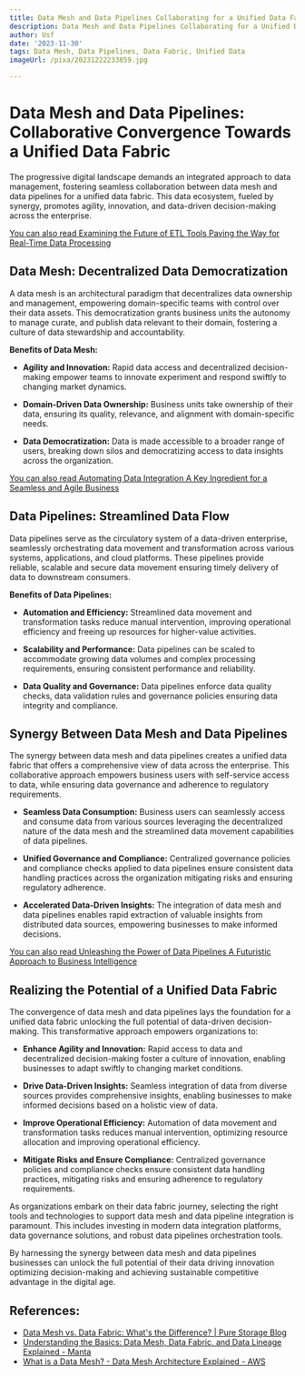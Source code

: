 ```yaml
---
title: Data Mesh and Data Pipelines Collaborating for a Unified Data Fabric
description: Data Mesh and Data Pipelines Collaborating for a Unified Data Fabric
author: Usf
date: '2023-11-30'
tags: Data Mesh, Data Pipelines, Data Fabric, Unified Data
imageUrl: /pixa/20231222233859.jpg

---
```

# Data Mesh and  Data Pipelines: Collaborative Convergence Towards a Unified Data Fabric

The progressive  digital landscape demands an integrated approach to data management, fostering seamless collaboration between data mesh and data pipelines for  a  unified data fabric. This data ecosystem, fueled by synergy, promotes agility, innovation, and data-driven decision-making  across the enterprise.

[You can also read  Examining the Future of  ETL Tools Paving the Way for Real-Time  Data Processing](Examining%20the%20Future%20of%20ETL%20Tools%20Paving%20the%20Way%20for%20Real-Time%20Data%20Processing)


## Data Mesh: Decentralized Data Democratization

A data mesh is an architectural paradigm that decentralizes data ownership and  management, empowering domain-specific teams with control over their data  assets. This democratization  grants business units the autonomy  to manage curate, and publish data relevant to their domain,  fostering  a culture of data stewardship and  accountability.

**Benefits of Data Mesh:**

- **Agility and Innovation:** Rapid data access and decentralized decision-making empower  teams to innovate experiment and respond swiftly to changing market dynamics.

- **Domain-Driven Data  Ownership:** Business units take ownership of their data, ensuring its quality,  relevance, and  alignment with domain-specific needs.

- **Data Democratization:**  Data is made accessible to a broader range of users, breaking down silos and democratizing access to data insights  across the organization.

[You can  also read Automating Data Integration A Key Ingredient for a Seamless and Agile Business](Automating%20Data%20Integration%20A%20Key%20Ingredient%20for%20a%20Seamless%20and%20Agile%20Business)


## Data Pipelines: Streamlined Data  Flow

Data pipelines serve as the circulatory system of a data-driven enterprise, seamlessly orchestrating data movement and transformation across various systems, applications, and cloud platforms. These pipelines provide reliable, scalable and secure data movement ensuring timely delivery of data to downstream consumers.

**Benefits  of Data Pipelines:**

-  **Automation and Efficiency:** Streamlined data movement and transformation tasks reduce manual intervention, improving  operational  efficiency  and freeing up resources for higher-value activities.

- **Scalability and Performance:** Data  pipelines can be scaled to accommodate growing data volumes and complex processing requirements, ensuring consistent performance and reliability.

- **Data Quality  and Governance:** Data  pipelines enforce data quality checks, data validation  rules and governance policies ensuring data integrity and compliance.

## Synergy Between Data Mesh and Data Pipelines

The synergy between data mesh  and data  pipelines creates a unified data fabric  that offers a comprehensive view of data across the enterprise. This collaborative approach empowers business users with self-service access to data, while ensuring data governance and adherence  to regulatory requirements.

- **Seamless Data Consumption:** Business users can seamlessly access and consume data from various sources leveraging  the decentralized  nature of the data mesh and the streamlined data movement  capabilities of data pipelines.

- **Unified Governance and Compliance:** Centralized governance policies and compliance checks applied to data pipelines  ensure consistent data handling practices across  the organization mitigating risks and ensuring regulatory adherence.

- **Accelerated  Data-Driven Insights:** The  integration of data mesh and data pipelines enables rapid extraction of valuable insights from distributed data sources, empowering businesses to make informed decisions.

[You can also read Unleashing the Power of Data Pipelines A Futuristic Approach to  Business Intelligence](Unleashing%20the%20Power%20of%20Data%20Pipelines%20A%20Futuristic%20Approach%20to%20Business%20Intelligence)


## Realizing the Potential of a Unified  Data Fabric

The convergence of data mesh and data pipelines lays the foundation for a unified data fabric unlocking the  full potential of data-driven decision-making. This transformative approach empowers  organizations to:

- **Enhance Agility and Innovation:** Rapid access to data and decentralized decision-making foster a culture of innovation, enabling businesses to adapt swiftly to  changing market conditions.

- **Drive Data-Driven Insights:** Seamless integration of data from diverse sources provides  comprehensive insights,  enabling businesses  to make informed decisions  based on  a holistic view of data.

-  **Improve Operational Efficiency:** Automation of data movement and transformation tasks reduces manual intervention, optimizing  resource allocation and improving operational efficiency.

- **Mitigate Risks and Ensure Compliance:** Centralized  governance policies and  compliance checks ensure  consistent data handling practices, mitigating risks and ensuring adherence to regulatory requirements.

As organizations embark on their data fabric journey, selecting the right tools and  technologies to support data mesh and data pipeline integration is paramount. This  includes investing in modern data integration platforms, data governance  solutions, and  robust data pipelines orchestration tools.

By harnessing the synergy  between data mesh and data pipelines  businesses can unlock the  full potential of their data driving innovation optimizing decision-making and achieving sustainable competitive advantage in the digital  age.

## References:
- [Data Mesh vs. Data Fabric: What's the Difference? | Pure Storage Blog](https://blog.purestorage.com/purely-informational/data-mesh-vs-data-fabric-whats-the-difference/)
- [Understanding the Basics: Data Mesh, Data Fabric, and Data Lineage Explained - Manta](https://manta.io/blog/understanding-the-basics-data-mesh-data-fabric-data-lineage-explained)
- [What is a Data Mesh? - Data Mesh Architecture Explained - AWS](https://aws.amazon.com/what-is/data-mesh/)
